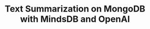 ---
title: Text Summarization on MongoDB with MindsDB and OpenAI
sidebarTitle: MongoDB Text Summarization 
---